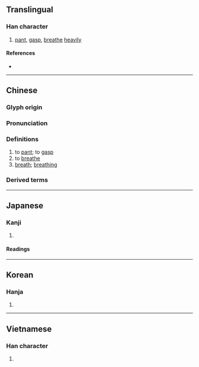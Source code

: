 {{character info/new}}
==Translingual==

===Han character===
{{Han char|rn=30|rad=口|as=09|sn=12|four=62027|canj=RUMB|ids=⿰口耑}}

# [[pant]], [[gasp]], [[breathe]] [[heavily]]

====References====
* {{Han ref|kx=0198.300|dkj=03946|dj=0420.180|hdz=10655.050|uh=5598|ud=21912|bh=B3DD|bd=46045}}

----

==Chinese==
{{zh-forms}}

===Glyph origin===
{{Han etym}}

===Pronunciation===
{{zh-pron
|m=chuǎn
|ma=Zh-chuan.ogg
|c=cyun2
|h=pfs=
|md=
|mn=chhoán
|w=
|mc=y
|oc=y
|cat=
}}

===Definitions===
{{zh-hanzi}}

# to [[pant]]; to [[gasp]]
# to [[breathe]]
# [[breath]]; [[breathing]]

===Derived terms===
{{zh-der|喘氣|喘息|氣喘吁吁|苟延殘喘|氣喘如牛|哮喘}}

{{zh-cat|Intermediate}}

----

==Japanese==

===Kanji===
{{ja-kanji|grade=|rs=口09}}

# {{defn|lang=ja|sort=口09}}

====Readings====
{{ja-readings
|goon=せん
|kanon=せん
|kanyoon=ぜん, ぜい
|kun=あえ-ぐ, せ-く, せき-
}}

----

==Korean==

===Hanja===
{{ko-hanja|hangeul=천|rv=cheon|mr=ch'ŏn}}

# {{defn|lang=ko|sort=口09}}

----

==Vietnamese==

===Han character===
{{vi-hantu|[[suyễn]], [[suyển]], [[siễn]]|rs=口09}}

# {{defn|lang=vi}}
